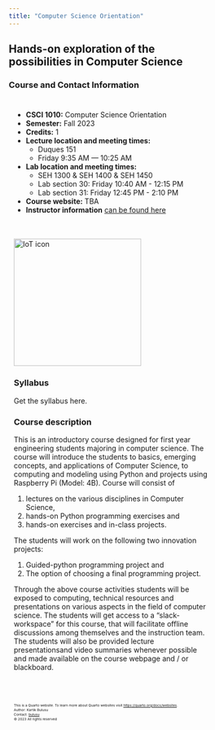 ```yaml
---
title: "Computer Science Orientation"
---
```


<h2>Hands-on exploration of the possibilities in Computer Science</h2>

<style>
* {
  box-sizing: border-box;
}
/* Create two unequal columns that floats next to each other */
.column {
  float: left;
  padding: 10px;
  /* height: 350px; Should be removed. Only for demonstration */
}

.left {
  width: 25%;
}

.right {
  width: 75%;
}

/* Clear floats after the columns */
.row:after {
  content: "";
  display: table;
  clear: both;
}
</style>

### Course and Contact Information

<div class="row">
 <div class="column">
- **CSCI 1010:** Computer Science Orientation
- **Semester:**  Fall 2023
- **Credits:** 1
- **Lecture location and meeting times:** 
  - Duques 151
  - Friday 9:35 AM — 10:25 AM
- **Lab location and meeting times:**  
  - SEH 1300 \& SEH 1400 \& SEH 1450
  - Lab section 30: Friday 10:40 AM - 12:15 PM 
  - Lab section 31: Friday 12:45 PM - 2:10 PM
- **Course website:** TBA
- **Instructor information** [can be found here](/instructor.qmd)
 </div>

 <div class="column">
 <img src="/images/CS1010.png" alt="IoT icon" style="object-fit:contain width:250px;height:250px; margin-right: 10px;" /><br>

### Syllabus
Get the syllabus here.

### Course description
This is an introductory course designed for first year engineering students majoring in computer science. The course will introduce the students to basics, emerging concepts, and applications of Computer Science, to computing and modeling using Python and projects using Raspberry Pi (Model: 4B). Course will consist of

1. lectures on the various disciplines in Computer Science,
2. hands-on Python programming exercises and
3. hands-on exercises and in-class projects.

The students will work on the following two innovation projects:

1. Guided-python programming project and
2. The option of choosing a final programming project.

Through the above course activities students will be exposed to computing, technical resources and presentations on various aspects in the field of computer science. The students will get access to a “slack-workspace” for this course, that will facilitate offline discussions among themselves and the instruction team. The students will also be provided lecture presentationsand video summaries whenever possible and made available on the course webpage and / or blackboard.



<br><br>
<footer>
  <p><small><small><small><small>This is a Quarto website. To learn more about Quarto websites visit <https://quarto.org/docs/websites>.<br>
  Author: Kartik Bulusu<br>
  Contact: <a href="mailto:bulusu@gwu.edu">bulusu</a><br>
  &copy; 2023 All rights reserved</small></small></small></small></p>
</footer>

